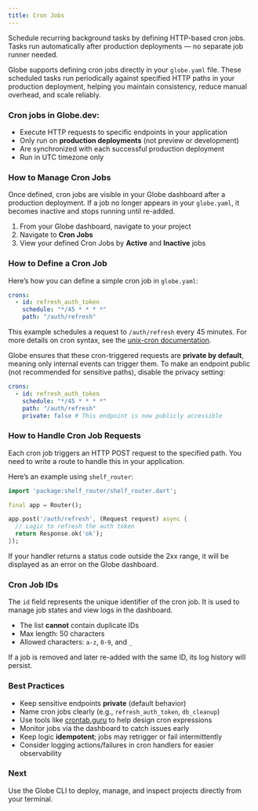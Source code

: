 ```yaml
---
title: Cron Jobs
---
```


Schedule recurring background tasks by defining HTTP-based cron jobs. Tasks run automatically after production deployments — no separate job runner needed.

Globe supports defining cron jobs directly in your `globe.yaml` file. These scheduled tasks run periodically against specified HTTP paths in your production deployment, helping you maintain consistency, reduce manual overhead, and scale reliably.

### Cron jobs in Globe.dev:

- Execute HTTP requests to specific endpoints in your application
- Only run on **production deployments** (not preview or development)
- Are synchronized with each successful production deployment
- Run in UTC timezone only

### How to Manage Cron Jobs

Once defined, cron jobs are visible in your Globe dashboard after a production deployment. If a job no longer appears in your `globe.yaml`, it becomes inactive and stops running until re-added.

1. From your Globe dashboard, navigate to your project
2. Navigate to **Cron Jobs**
3. View your defined Cron Jobs by **Active** and **Inactive** jobs

### How to Define a Cron Job

Here’s how you can define a simple cron job in `globe.yaml`:

```yaml
crons:
  - id: refresh_auth_token
    schedule: "*/45 * * * *"
    path: "/auth/refresh"
```

This example schedules a request to `/auth/refresh` every 45 minutes. For more details on cron syntax, see the [unix-cron documentation](https://crontab.guru/).

Globe ensures that these cron-triggered requests are **private by default**, meaning only internal events can trigger them. To make an endpoint public (not recommended for sensitive paths), disable the privacy setting:

```yaml
crons:
  - id: refresh_auth_token
    schedule: "*/45 * * * *"
    path: "/auth/refresh"
    private: false # This endpoint is now publicly accessible
```

### How to Handle Cron Job Requests

Each cron job triggers an HTTP POST request to the specified path. You need to write a route to handle this in your application.

Here’s an example using `shelf_router`:

```dart
import 'package:shelf_router/shelf_router.dart';

final app = Router();

app.post('/auth/refresh', (Request request) async {
  // Logic to refresh the auth token
  return Response.ok('ok');
});
```

If your handler returns a status code outside the 2xx range, it will be displayed as an error on the Globe dashboard.

### Cron Job IDs

The `id` field represents the unique identifier of the cron job. It is used to manage job states and view logs in the dashboard.

- The list **cannot** contain duplicate IDs
- Max length: 50 characters
- Allowed characters: `a-z`, `0-9`, and `_`

If a job is removed and later re-added with the same ID, its log history will persist.

### Best Practices

- Keep sensitive endpoints **private** (default behavior)
- Name cron jobs clearly (e.g., `refresh_auth_token`, `db_cleanup`)
- Use tools like [crontab.guru](https://crontab.guru) to help design cron expressions
- Monitor jobs via the dashboard to catch issues early
- Keep logic **idempotent**; jobs may retrigger or fail intermittently
- Consider logging actions/failures in cron handlers for easier observability

### Next

Use the Globe CLI to deploy, manage, and inspect projects directly from your terminal.
